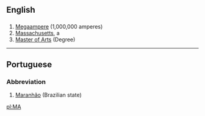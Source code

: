 ==English==

==={{Abbreviation}}===
#[[Megaampere]]   (1,000,000 amperes)
#[[Massachusetts]], a {{USstate}}
#[[Master of Arts]] (Degree)
----

==Portuguese==
===Abbreviation===
#[[Maranhão]] (Brazilian state)

[[pl:MA]]
